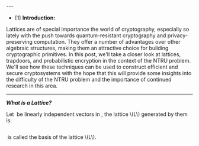 
<Post title='Lattices, Probabalistic Encryption, and the NTRU Problem' date='February 1, 2023' category='Cryptography'>
---


* [1] **Introduction:**

Lattices are of special importance the world of cryptography, 
especially so lately with the push towards quantum-resistant cryptography and privacy-preserving computation. 
They offer a number of advantages over other algebraic structures, making them an attractive choice for building cryptographic primitives. 
In this post, we'll take a closer look at lattices, trapdoors, and probabilistic encryption in the context of the NTRU problem. 
We'll see how these techniques can be used to construct efficient and secure cryptosystems with the hope that this will provide 
some insights into the difficulty of the NTRU problem and the importance of continued research in this area. 

---

<span class='underline decoration-wavy decoration-blue-600'>***What is a Lattice?***</span>

Let <Math body="\mathcal{B} = \{b_1,b_2,\dots,b_k\}"/> be linearly independent vectors in <Math body="\mathbb{R}^{m}"/>, the lattice \\(L\\) generated by them is:

<Math body='\boxed{L(\mathcal{B})= \{a_1b_1+a_2b_2+\dots+a_kb_k \mid a_1,a_2,\dots,a_k \in \mathbb{Z}\}}'/>

<Math body='\mathcal{B}'/> is called the basis of the lattice \\(L\\).

</Post>